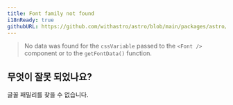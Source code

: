 ```yaml
---
title: Font family not found
i18nReady: true
githubURL: https://github.com/withastro/astro/blob/main/packages/astro/src/core/errors/errors-data.ts
---
```


> No data was found for the `cssVariable` passed to the `<Font />` component or to the `getFontData()` function.

## 무엇이 잘못 되었나요?
글꼴 패밀리를 찾을 수 없습니다.
